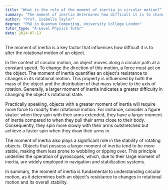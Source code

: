 ```yaml
---
title: "What is the role of the moment of inertia in circular motion?"
summary: "The moment of inertia determines how difficult it is to change the rotational motion of an object."
author: "Prof. Isabella Taylor"
degree: "PhD in Quantum Computing, University College London"
tutor_type: "A-Level Physics Tutor"
date: 2024-07-13
---
```


The moment of inertia is a key factor that influences how difficult it is to alter the rotational motion of an object.

In the context of circular motion, an object moves along a circular path at a constant speed. To change the direction of this motion, a force must act on the object. The moment of inertia quantifies an object's resistance to changes in its rotational motion. This property is influenced by both the mass of the object and the distribution of that mass relative to the axis of rotation. Generally, a larger moment of inertia indicates a greater difficulty in changing the object's rotational state.

Practically speaking, objects with a greater moment of inertia will require more force to modify their rotational motion. For instance, consider a figure skater: when they spin with their arms extended, they have a larger moment of inertia compared to when they pull their arms close to their body. Consequently, they spin more slowly with their arms outstretched but achieve a faster spin when they draw their arms in.

The moment of inertia also plays a significant role in the stability of rotating objects. Objects that possess a larger moment of inertia tend to be more stable, making them less prone to wobbling or tipping over. This principle underlies the operation of gyroscopes, which, due to their large moment of inertia, are widely employed in navigation and stabilization systems.

In summary, the moment of inertia is fundamental to understanding circular motion, as it determines both an object's resistance to changes in rotational motion and its overall stability.
    